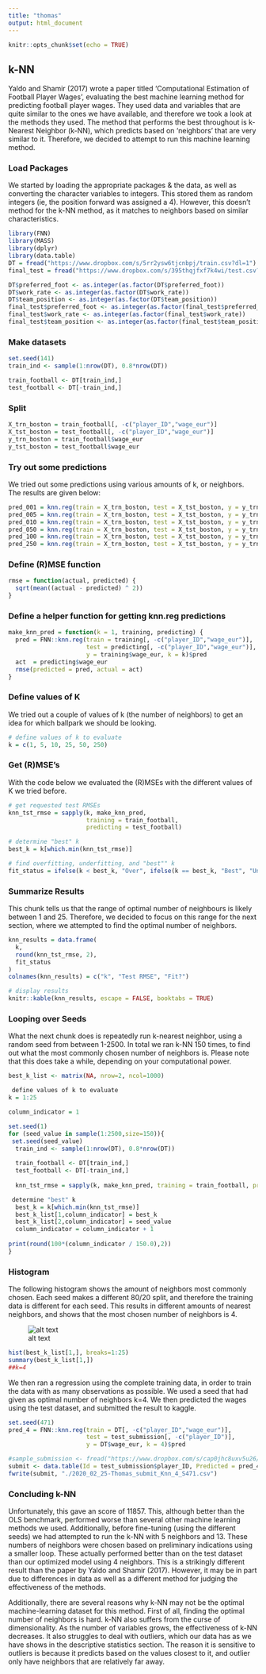 ---
title: "thomas"
output: html_document
---

```{r setup, include=FALSE}
knitr::opts_chunk$set(echo = TRUE)
```
k-NN
------
Yaldo and Shamir (2017) wrote a paper titled 'Computational Estimation of Football Player Wages', evaluating the best machine learning method for predicting football player wages. They used data and variables that are quite similar to the ones we have available, and therefore we took a look at the methods they used. The method that performs the best throughout is k-Nearest Neighbor (k-NN), which predicts based on 'neighbors' that are very similar to it. Therefore, we decided to attempt to run this machine learning method. 

### Load Packages
We started by loading the appropriate packages & the data, as well as converting the character variables to integers. This stored them as random integers (ie, the position forward was assigned a 4). However, this doesn't method for the k-NN method, as it matches to neighbors based on similar characteristics. 
```{r}
library(FNN)
library(MASS)
library(dplyr) 
library(data.table)
DT = fread("https://www.dropbox.com/s/5rr2ysw6tjcnbpj/train.csv?dl=1")
final_test = fread("https://www.dropbox.com/s/395thqjfxf7k4wi/test.csv?dl=1")

DT$preferred_foot <- as.integer(as.factor(DT$preferred_foot))
DT$work_rate <- as.integer(as.factor(DT$work_rate))
DT$team_position <- as.integer(as.factor(DT$team_position))
final_test$preferred_foot <- as.integer(as.factor(final_test$preferred_foot))
final_test$work_rate <- as.integer(as.factor(final_test$work_rate))
final_test$team_position <- as.integer(as.factor(final_test$team_position))

```

### Make datasets
```{r}
set.seed(141)
train_ind <- sample(1:nrow(DT), 0.8*nrow(DT))

train_football <- DT[train_ind,]
test_football <- DT[-train_ind,]
```

### Split
```{r}
X_trn_boston = train_football[, -c("player_ID","wage_eur")]
X_tst_boston = test_football[, -c("player_ID","wage_eur")]
y_trn_boston = train_football$wage_eur
y_tst_boston = test_football$wage_eur

```

### Try out some predictions
We tried out some predictions using various amounts of k, or neighbors. The results are given below:
```{r}
pred_001 = knn.reg(train = X_trn_boston, test = X_tst_boston, y = y_trn_boston, k = 1)
pred_005 = knn.reg(train = X_trn_boston, test = X_tst_boston, y = y_trn_boston, k = 5)
pred_010 = knn.reg(train = X_trn_boston, test = X_tst_boston, y = y_trn_boston, k = 10)
pred_050 = knn.reg(train = X_trn_boston, test = X_tst_boston, y = y_trn_boston, k = 50)
pred_100 = knn.reg(train = X_trn_boston, test = X_tst_boston, y = y_trn_boston, k = 100)
pred_250 = knn.reg(train = X_trn_boston, test = X_tst_boston, y = y_trn_boston, k = 250)
```

### Define (R)MSE function
```{r}
rmse = function(actual, predicted) {
  sqrt(mean((actual - predicted) ^ 2))
}
```

### Define a helper function for getting knn.reg predictions
```{r}
make_knn_pred = function(k = 1, training, predicting) {
  pred = FNN::knn.reg(train = training[, -c("player_ID","wage_eur")],
                      test = predicting[, -c("player_ID","wage_eur")],
                      y = training$wage_eur, k = k)$pred
  act  = predicting$wage_eur
  rmse(predicted = pred, actual = act)
}

```

### Define values of K 
We tried out a couple of values of k (the number of neighbors) to get an idea for which ballpark we should be looking. 
```{r}
# define values of k to evaluate
k = c(1, 5, 10, 25, 50, 250)
```

### Get (R)MSE's
With the code below we evaluated the (R)MSEs with the different values of K we tried before. 
```{r}
# get requested test RMSEs
knn_tst_rmse = sapply(k, make_knn_pred, 
                      training = train_football, 
                      predicting = test_football)

# determine "best" k
best_k = k[which.min(knn_tst_rmse)]

# find overfitting, underfitting, and "best"" k
fit_status = ifelse(k < best_k, "Over", ifelse(k == best_k, "Best", "Under"))
```

### Summarize Results
This chunk tells us that the range of optimal number of neighbours is likely between 1 and 25. Therefore, we decided to focus on this range for the next section, where we attempted to find the optimal number of neighbors. 
```{r}
knn_results = data.frame(
  k,
  round(knn_tst_rmse, 2),
  fit_status
)
colnames(knn_results) = c("k", "Test RMSE", "Fit?")

# display results
knitr::kable(knn_results, escape = FALSE, booktabs = TRUE)
```

### Looping over Seeds
What the next chunk does is repeatedly run k-nearest neighbor, using a random seed from between 1-2500. In total we ran k-NN 150 times, to find out what the most commonly chosen number of neighbors is. Please note that this does take a while, depending on your computational power. 
```{r eval=FALSE}
best_k_list <- matrix(NA, nrow=2, ncol=1000)

 define values of k to evaluate
k = 1:25

column_indicator = 1

set.seed(1)
for (seed_value in sample(1:2500,size=150)){
 set.seed(seed_value)
  train_ind <- sample(1:nrow(DT), 0.8*nrow(DT))
  
  train_football <- DT[train_ind,]
  test_football <- DT[-train_ind,]
  
  knn_tst_rmse = sapply(k, make_knn_pred, training = train_football, predicting = test_football)

 determine "best" k
  best_k = k[which.min(knn_tst_rmse)]
  best_k_list[1,column_indicator] = best_k
  best_k_list[2,column_indicator] = seed_value
  column_indicator = column_indicator + 1
  
print(round(100*(column_indicator / 150.0),2))
}
```
### Histogram
The following histogram shows the amount of neighbors most commonly chosen. Each seed makes a different 80/20 split, and therefore the training data is different for each seed. This results in different amounts of nearest neighbors, and shows that the most chosen number of neighbors is 4. 

![alt text](https://drive.google.com/uc?export=view&id=1K10IqZscQME9IqlFjppqvC4YOMcMDBu_)
```{r eval=FALSE}
hist(best_k_list[1,], breaks=1:25)
summary(best_k_list[1,])
##k=4
```
We then ran a regression using the complete training data, in order to train the data with as many observations as possible. We used a seed that had given as optimal number of neighbors k=4. We then predicted the wages using the test dataset, and submitted the result to kaggle.
```{r eval=FALSE}
set.seed(471)
pred_4 = FNN::knn.reg(train = DT[, -c("player_ID","wage_eur")], 
                      test = test_submission[, -c("player_ID")], 
                      y = DT$wage_eur, k = 4)$pred

#sample_submission <- fread("https://www.dropbox.com/s/cap0jhc8uxv5u26/sampleSubmission.csv?dl=1")
submit <- data.table(Id = test_submission$player_ID, Predicted = pred_4)
fwrite(submit, "./2020_02_25-Thomas_submit_Knn_4_S471.csv")
```
### Concluding k-NN
Unfortunately, this gave an score of 11857. This, although better than the OLS benchmark, performed worse than several other machine learning methods we used. Additionally, before fine-tuning (using the different seeds) we had attempted to run the k-NN with 5 neighbors and 13. These numbers of neighbors were chosen based on preliminary indications using a smaller loop. These actually performed better than on the test dataset than our optimized model using 4 neighbors. This is a strikingly different result than the paper by Yaldo and Shamir (2017). However, it may be in part due to differences in data as well as a different method for judging the effectiveness of the methods. 

Additionally, there are several reasons why k-NN may not be the optimal machine-learning dataset for this method. First of all, finding the optimal number of neighbors is hard. k-NN also suffers from the curse of dimensionality. As the number of variables grows, the effectiveness of k-NN decreases. It also struggles to deal with outliers, which our data has as we have shows in the descriptive statistics section. The reason it is sensitive to outliers is because it predicts based on the values closest to it, and outlier only have neighbors that are relatively far away. 
